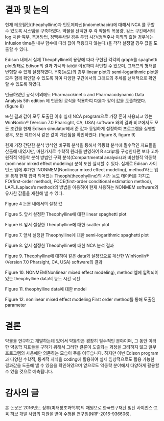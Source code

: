 # 결과 및 논의 {#result}

현재 테오필린(theophylline)과 인도메타신(indomethacin)에 대해서 NCA 를 구할 수 있도록 시스템을 구축하였다. 
약물을 선택한 후 각 약물의 복용량, 감소 구간에서의 log 치환 여부, 복용방법, 정맥주사일 경우 투입 시간(정맥주사 이외의 값들 경우에는 infusion time은 내부 함수에 따라 값이 적용되지 않는다.)을 각각 설정할 경우 값을 도출할 수 있다. 
 
Edison 내에서 실제 Theophylline의 용량에 따라 구현된 각각의 graph를 spaghetti plot형태로 Edison의 결과 가시화 tab을 이용하여 확인할 수 있으며, 그래프의 형태를 변형할 수 있게 설정하였다. 
Y축(농도)의 경우 linear plot과 semi-logarithmic plot을 모두 함께 확인할 수 있도록 하여 다양한 구간에서의 그래프의 추세를 선택적으로 확인할 수 있도록 하였다.
 
언급하였던 공식 이외에도 Pharmacokinetic and Pharmacodynamic Data Analysis 5th edition 에 언급된 공식을 적용하여 다음과 같이 값을 도출하였다.(figure 8) 

또한 결과 값이 모두 도출된 이후 실제 NCA program으로 가장 흔히 사용되고 있는 WinNonlin® (Version 7.0  Pharsight, CA, USA) software 와의 결과 비교에서도 모든 조건을 현재 Edison simulator에서 준 값과 동일하게 설정하여 프로그램을 실행할 경우, 모든 지표에서 같은 값이 계산됨을 확인하였다. (figure 8, figure 9)
 
현재 가장 간단한 분석 방식인 비구획 분석을 통해서 약동학 분석에 필수적인 지표들을 산출해 내었지만, 마찬가지로 수학적 원리를 반영하여 R script를 구성한다면 보다 고차원적적 약동학 분석 방법인 구획 분석(Compartmental analysis)과 비선형적 약동학(nonlinear mixed effect modeling) 분석 또한 실시할 수 있다. 
실제로 Edison 사이언스 엡에 추가한 ‘NONMEM(Nonlinear mixed effect modeling), method’라는 엡을 통해 현재 입력 되어있는 Theoph(theophylline)의 시간 농도 데이터를 가지고 FO(first-order method), FOCE(first-order conditional estimation method), LAPL(Laplace's method)의 방법을 이용하여 현재 사용하는 NONMEM software와 유사한 값들을 재현해 낼 수 있다. 

Figure 4 논문 내에서의 설정 값 

Figure 5. 앞서 설정한 Theophylline에 대한 linear spaghetti plot
 
Figure 6. 앞서 설정한 Theophylline에 대한 scatter plot
 
Figure 7. 앞서 설정한 Theophylline에 대한 semi-logarithmic spaghetti plot

Figure 8. 앞서 설정한 Theophylline에 대한 NCA 분석 결과
 
Figure 9. Theophylline에 대하여 같은 data와 설정값으로 계산한 WinNonlin® (Version 7.0  Pharsight, CA, USA) software의 결과

Figure 10. NONMEM(Nonlinear mixed effect modeling), method 엡에 입력되어 있는 theophylline data의 농도 시간 곡선
 
Figure 11. theophylline data에 대한 model
 
Figure 12. nonlinear mixed effect modeling First order method를 통해 도출된 parameter

# 결론 {#conclusion}

약물을 연구하고 개발하는데 있어서 약동학은 굉장히 필수적인 분야이며, 그 동안 이러한 약동학 지표들을 구하기 위해서 그러한 결론이 도출되는 과정을 고려하지 않고 일부 프로그램의 사용에만 의존하는 모습이 주를 이루습니다.
하지만 이번 Edison program과 다양한 수학적, 통계적 지식을 coding에 활용하여 실제 임상적으로도 활용 가능한 결과값을 도출해 낼 수 있음을 확인하였으며 앞으로도 약동학 분야에서 다양하게 활용할 수 있을 것으로 예측됩니다.

# 감사의 글 {#acknowledgement}

본 논문은 2016년도 정부(미래창조과학부)의 재원으로 한국연구재단 첨단 사이언스·교육 허브 개발 사업의 지원을 받아 수행된 연구임(NRF-2016-936606).

